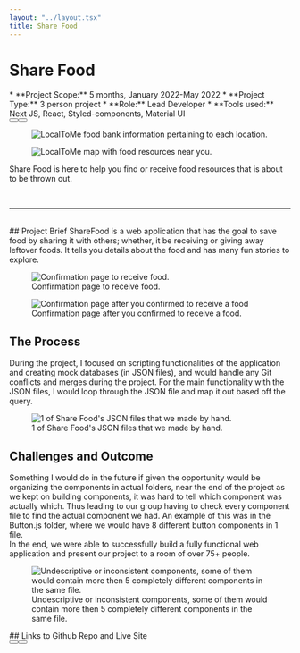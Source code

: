 ```yaml
---
layout: "../layout.tsx"
title: Share Food
---
```


# Share Food
<div class="flex flex-col gap-1">
<div class="grid grid-cols-1 md:grid-cols-2 gap-4 animate-fadeInDown">
<div>
* **Project Scope:** 5 months, January 2022-May 2022
* **Project Type:** 3 person project
* **Role:** Lead Developer
* **Tools used:** Next JS, React, Styled-components, Material UI
<div class="flex justify-evenly flex-col gap-5 md:flex-row md:gap-4">
   <Button text="Github Repo" url="https://github.com/Pho86/ShareFood"/>
   <Button text="Live Site" url="https://sharefood.vercel.app/"/>
</div>
</div>
<div class="flex flex-col gap-2">
   <div class="flex justify-center items-center">
   <figure>
         <img src="/sharefood/ShareFoodMain.png" class="w-8/12" alt="LocalToMe food bank information pertaining to each location."/>
   </figure>
   <figure>
      <img src="/sharefood/ShareFood.png" class="w-8/12" alt="LocalToMe map with food resources near you."/>
   </figure>
   </div>
   <p class="text-center">Share Food is here to help you find or receive food resources that is about to be thrown out.</p>
</div>
</div>
<br/>
<hr/>
<br/>
## Project Brief
ShareFood is a web application that has the goal to save food by sharing it with others; whether, it be receiving or giving away leftover foods. It tells you details about the food and has many fun stories to explore.
<div class="flex flex-col md:flex-row gap-2 animate-fadeInLeft">
<figure>
<img src="/sharefood/OrderDetail.png" class="w-1/2" alt="Confirmation page to receive food."/>
  <figcaption>
    Confirmation page to receive food.
  </figcaption>
</figure>
<figure>
<img src="/sharefood/OrderDetails.png" class="w-1/2" alt="Confirmation page after you confirmed to receive a food"/>
  <figcaption>
    Confirmation page after you confirmed to receive a food.
  </figcaption>
</figure>
</div>


## The Process
During the project, I focused on scripting functionalities of the application and creating mock databases (in JSON files), and would handle any Git conflicts and merges during the project. For the main functionality with the JSON files, I would loop through the JSON file and map it out based off the query. 
<div class="flex flex-col md:flex-row animate-fadeInRight">
<figure>
<img src="/sharefood/JSON.png" class="w-full" alt="1 of Share Food's JSON files that we made by hand."/>
  <figcaption>
    1 of Share Food's JSON files that we made by hand.
  </figcaption>
</figure>
</div>

## Challenges and Outcome
Something I would do in the future if given the opportunity would be organizing the components in actual folders, near the end of the project as we kept on building components, it was hard to tell which component was actually which. Thus leading to our group having to check every component file to find the actual component we had. An example of this was in the Button.js folder, where we would have 8 different button components in 1 file. 
<br/>
In the end, we were able to successfully build a fully functional web application and present our project to a room of over 75+ people.
<div class="animate-fadeInDown">
<figure>
<img src="/sharefood/Components.png" class="w-5/12 h-full" alt="Undescriptive or inconsistent components, some of them would contain more then 5 completely different components in the same file."/>
  <figcaption>
    Undescriptive or inconsistent components, some of them would contain more then 5 completely different components in the same file.
  </figcaption>
</figure>
</div>

<div class="flex flex-col items-center mt-2">
## Links to Github Repo and Live Site
<div class="flex justify-evenly w-full flex-col gap-5 md:flex-row md:gap-4 mt-2">
<Button text="Github Repo" url="https://github.com/Pho86/ShareFood"/>
<Button text="Live Site" url="https://sharefood.vercel.app/"/>
</div>
</div>
</div>
